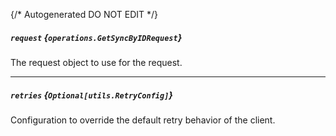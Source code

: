 {/* Autogenerated DO NOT EDIT  */}

##### `request` *{`operations.GetSyncByIDRequest`}*
The request object to use for the request.
<Collapsible openLabel={Labels.showProperties} closeLabel={Labels.hideProperties}>
    <GetSyncByIDRequest/>
</Collapsible>

---
##### `retries` *{`Optional[utils.RetryConfig]`}*
Configuration to override the default retry behavior of the client.
<Collapsible openLabel={Labels.showProperties} closeLabel={Labels.hideProperties}>
    <Retryconfig/>
</Collapsible>


